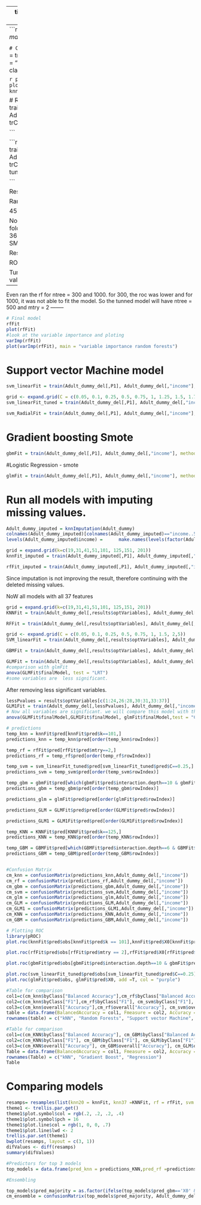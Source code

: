 --
title: "Untitled"
author: "vidhu"
date: "June 15, 2018"
output: html_document
---
```r

levels(Adult_dummy_del$income) =      make.names(levels(factor(Adult_dummy_del$income)))

```
# Control for smote modelling
```r
set.seed(400)
ctrl = trainControl(method = "cv", 
                     number = 5, 
                     sampling = "smote",
                     summaryFunction= twoClassSummary, 
                     classProbs=T,
                     savePredictions = T)
```
# kNN -smote
```r
grid = expand.grid(k=c(19,31,41,51,101, 125,151, 201))
knnFit = train(Adult_dummy_del[,P1], Adult_dummy_del[,"income"], method = "knn", use.all = T,trControl = ctrl, metric = "ROC", tuneGrid = grid)
```

```r
plot(knnFit)
varImp(knnFit)
plot(varImp(knnFit), main = "variable importance knn")
```

# Random Forest- smote
```r
rfFit = train(Adult_dummy_del[,P1], Adult_dummy_del[,"income"], method = "rf", trControl = ctrl, metric = "ROC", tuneLength = 5)

```

```r
grid = expand.grid(.mtry =2)
rfFit_tuned = train(Adult_dummy_del[,P1], Adult_dummy_del[,"income"], method = "rf", trControl = ctrl, metric = "ROC",ntree =100, tuneGrid = grid)

```

Result of above chunk

Random Forest 

45175 samples
   20 predictor
    2 classes: 'X0', 'X1' 

No pre-processing
Resampling: Cross-Validated (5 fold) 
Summary of sample sizes: 36140, 36140, 36140, 36140, 36140 
Addtional sampling using SMOTE

Resampling results:

  ROC        Sens       Spec    
  0.8819329  0.7902161  0.806107

Tuning parameter 'mtry' was held constant at a value of 2
--------
Even ran the rf for ntree = 300 and 1000. 
for 300, the roc was lower and for 1000, it was not able to fit the model. So the tunned model will have ntree = 500 and mtry = 2
--------
```r
# Final model 
rfFit
plot(rfFit)
#look at the variable importance and ploting
varImp(rfFit)
plot(varImp(rfFit), main = "variable importance random forests")

```
# Support vector Machine model
```r

svm_linearFit = train(Adult_dummy_del[,P1], Adult_dummy_del[,"income"], method = "svmLinear", trControl = ctrl, metric = "ROC", tuneLength = 20)

```


```r
grid <- expand.grid(C = c(0.05, 0.1, 0.25, 0.5, 0.75, 1, 1.25, 1.5, 1.75, 2,5))
svm_linearFit_tuned = train(Adult_dummy_del[,P1], Adult_dummy_del[,"income"], method = "svmLinear", trControl = ctrl, metric = "ROC", tuneGrid = grid)

```

```r

svm_RadialFit = train(Adult_dummy_del[,P1], Adult_dummy_del[,"income"], method = "svmRadial", trControl = ctrl, metric = "ROC", tuneLength = 10)

```



# Gradient boosting Smote

```r

gbmFit = train(Adult_dummy_del[,P1], Adult_dummy_del[,"income"], method = "gbm", trControl = ctrl, metric = "ROC", tuneLength = 10)

```

#Logistic Regression - smote
```r
glmFit = train(Adult_dummy_del[,P1], Adult_dummy_del[,"income"], method = "glm", trControl = ctrl, metric = "ROC", family="binomial")

```


# Run all models with imputing missing values.
```r
Adult_dummy_imputed = knnImputation(Adult_dummy)
colnames(Adult_dummy_imputed)[colnames(Adult_dummy_imputed)=="income..50K"] = "income"
levels(Adult_dummy_imputed$income) =      make.names(levels(factor(Adult_dummy_imputed$income)))
```

```r
grid = expand.grid(k=c(19,31,41,51,101, 125,151, 201))
knnFit_imputed = train(Adult_dummy_imputed[,P1], Adult_dummy_imputed[,"income"], method = "knn", use.all = T,trControl = ctrl, metric = "ROC", tuneGrid = grid)
```



```r
rfFit_imputed = train(Adult_dummy_imputed[,P1], Adult_dummy_imputed[,"income"], method = "rf", trControl = Ctrl, metric = "ROC", tuneLength = 10)

```
Since imputation is not improving the result, therefore continuing with the deleted missing values.



NoW all models with all 37 features
```r
grid = expand.grid(k=c(19,31,41,51,101, 125,151, 201))
KNNFit = train(Adult_dummy_del[,results$optVariables], Adult_dummy_del[,"income"], method = "knn", use.all = T,trControl = ctrl, metric = "ROC", tuneGrid = grid)
```

```r
RFFit = train(Adult_dummy_del[,results$optVariables], Adult_dummy_del[,"income"], method = "rf", trControl = ctrl, metric = "ROC", tuneLength = 5)

```

```r
grid <- expand.grid(C = c(0.05, 0.1, 0.25, 0.5, 0.75, 1, 1.5, 2,5))
SVM_linearFit = train(Adult_dummy_del[,results$optVariables], Adult_dummy_del[,"income"], method = "svmLinear", trControl = ctrl, metric = "ROC", tuneGrid = grid)


```


```r

GBMFit = train(Adult_dummy_del[,results$optVariables], Adult_dummy_del[,"income"], method = "gbm", trControl = ctrl, metric = "ROC", tuneLength = 10)

```


```r
GLMFit = train(Adult_dummy_del[,results$optVariables], Adult_dummy_del[,"income"], method = "glm", trControl = ctrl, metric = "ROC", family="binomial")
#comparison with glmFit
anova(GLMFit$finalModel, test = "LRT")
#some variables are  less significant.
```


After removing less significant variables.
```r
lessPvalues = results$optVariables[c(1:24,26:28,30:31,33:37)]
GLM1Fit = train(Adult_dummy_del[,lessPvalues], Adult_dummy_del[,"income"], method = "glm", trControl = ctrl, metric = "ROC", family="binomial")
# Now all variables are significant. we will compare this model with the glmFit.
anova(GLMFit$finalModel,GLM1Fit$finalModel, glmFit$finalModel,test = "Chisq")
```





```r
# predictions
temp_knn = knnFit$pred[knnFit$pred$k==101,]
predictions_knn = temp_knn$pred[order(temp_knn$rowIndex)]

temp_rf = rfFit$pred[rfFit$pred$mtry==2,]
predictions_rf = temp_rf$pred[order(temp_rf$rowIndex)]

temp_svm = svm_linearFit_tuned$pred[svm_linearFit_tuned$pred$C==0.25,]
predictions_svm = temp_svm$pred[order(temp_svm$rowIndex)]

temp_gbm = gbmFit$pred[which(gbmFit$pred$interaction.depth==10 & gbmFit$pred$n.trees==100 & gbmFit$pred$shrinkage==0.1& gbmFit$pred$n.minobsinnode == 10),]
predictions_gbm = temp_gbm$pred[order(temp_gbm$rowIndex)]

predictions_glm = glmFit$pred$pred[order(glmFit$pred$rowIndex)]

predictions_GLM = GLMFit$pred$pred[order(GLMFit$pred$rowIndex)]

predictions_GLM1 = GLM1Fit$pred$pred[order(GLM1Fit$pred$rowIndex)]

temp_KNN = KNNFit$pred[KNNFit$pred$k==125,]
predictions_KNN = temp_KNN$pred[order(temp_KNN$rowIndex)]

temp_GBM = GBMFit$pred[which(GBMFit$pred$interaction.depth==6 & GBMFit$pred$n.trees==450 & GBMFit$pred$shrinkage==0.1, GBMFit$pred$n.minobsinnode == 10),]
predictions_GBM = temp_GBM$pred[order(temp_GBM$rowIndex)]


#Confusion Matrix
cm_knn = confusionMatrix(predictions_knn,Adult_dummy_del[,"income"])
cm_rf = confusionMatrix(predictions_rf,Adult_dummy_del[,"income"])
cm_gbm = confusionMatrix(predictions_gbm,Adult_dummy_del[,"income"])
cm_svm = confusionMatrix(predictions_svm,Adult_dummy_del[,"income"])
cm_glm = confusionMatrix(predictions_glm,Adult_dummy_del[,"income"])
cm_GLM = confusionMatrix(predictions_GLM,Adult_dummy_del[,"income"])
cm_GLM1 = confusionMatrix(predictions_GLM1,Adult_dummy_del[,"income"])
cm_KNN = confusionMatrix(predictions_KNN,Adult_dummy_del[,"income"])
cm_GBM = confusionMatrix(predictions_GBM,Adult_dummy_del[,"income"])


```

```r
# Plotting ROC
library(pROC)
plot.roc(knnFit$pred$obs[knnFit$pred$k == 101],knnFit$pred$X0[knnFit$pred$k == 101], col = "blue")

plot.roc(rfFit$pred$obs[rfFit$pred$mtry == 2],rfFit$pred$X0[rfFit$pred$mtry == 2], add= T, col = "black")

plot.roc(gbmFit$pred$obs[gbmFit$pred$interaction.depth==10 & gbmFit$pred$n.trees==100 & gbmFit$pred$shrinkage==0.1& gbmFit$pred$n.minobsinnode == 10],gbmFit$pred$X0[gbmFit$pred$interaction.depth==10 & gbmFit$pred$n.trees==100 & gbmFit$pred$shrinkage==0.1& gbmFit$pred$n.minobsinnode == 10], add = T, col = "red")

plot.roc(svm_linearFit_tuned$pred$obs[svm_linearFit_tuned$pred$C==0.25], svm_linearFit_tuned$pred$X0[svm_linearFit_tuned$pred$C==0.25], add = T,col = "green")
plot.roc(glmFit$pred$obs, glmFit$pred$X0, add =T, col = "purple")

```



```r
#Table for comparison
col1=c(cm_knn$byClass["Balanced Accuracy"],cm_rf$byClass["Balanced Accuracy"], cm_svm$byClass["Balanced Accuracy"], cm_gbm$byClass["Balanced Accuracy"], cm_glm$byClass["Balanced Accuracy"])
col2=c(cm_knn$byClass["F1"],cm_rf$byClass["F1"], cm_svm$byClass["F1"], cm_gbm$byClass["F1"], cm_glm$byClass["F1"])
col3=c(cm_knn$overall["Accuracy"],cm_rf$overall["Accuracy"], cm_svm$overall["Accuracy"], cm_gbm$overall["Accuracy"], cm_glm$overall["Accuracy"])
table = data.frame(BalancedAccuracy = col1, Fmeasure = col2, Accuracy = col3)
rownames(table) = c("kNN", "Random Forests", "Support vector Machine", "Gradient Boost", "Regression")

#Table for comparison
col1=c(cm_KNN$byClass["Balanced Accuracy"], cm_GBM$byClass["Balanced Accuracy"], cm_GLM$byClass["Balanced Accuracy"])
col2=c(cm_KNN$byClass["F1"], cm_GBM$byClass["F1"], cm_GLM$byClass["F1"])
col3=c(cm_KNN$overall["Accuracy"], cm_GBM$overall["Accuracy"], cm_GLM$overall["Accuracy"])
Table = data.frame(BalancedAccuracy = col1, Fmeasure = col2, Accuracy = col3)
rownames(Table) = c("kNN", "Gradient Boost", "Regression")
Table
```



# Comparing models
```r
resamps= resamples(list(knn20 = knnFit, knn37 =KNNFit, rf = rfFit, svm = svm_linearFit_tuned, gbm20 = gbmFit, gbm37 = GBMFit, glm20 = glmFit, glm37 =GLMFit))
theme1 <- trellis.par.get()
theme1$plot.symbol$col = rgb(.2, .2, .2, .4)
theme1$plot.symbol$pch = 16
theme1$plot.line$col = rgb(1, 0, 0, .7)
theme1$plot.line$lwd <- 2
trellis.par.set(theme1)
bwplot(resamps, layout = c(3, 1))
difValues <- diff(resamps)
summary(difValues)
```



```r
#Predictors for top 3 models 
top_models = data.frame(pred_knn = predictions_KNN,pred_rf =predictions_rf, pred_gbm = predictions_gbm, pred_glm = predictions_GLM) 

#Ensembling

top_models$pred_majority = as.factor(ifelse(top_models$pred_gbm=='X0' & top_models$pred_knn=='X0','X0',ifelse(top_models$pred_gbm=='X0' & top_models$pred_glm=='X0','X0',ifelse(top_models$pred_knn=='X0' & top_models$pred_glm=='X0','X0','X1'))))
cm_ensemble = confusionMatrix(top_models$pred_majority, Adult_dummy_del$income)


```
